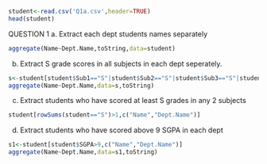 ```{r}

student<-read.csv('Q1a.csv',header=TRUE)
head(student)
```

QUESTION 1
a. Extract each dept students names separately
```{r}
aggregate(Name~Dept.Name,toString,data=student)

```

b. Extract S grade scores in all subjects in each dept seperately.
```{r}
s<-student[student$Sub1=="S"|student$Sub2=="S"|student$Sub3=="S"|student$Sub4=="S"|student$Sub5=="S",c("Name","Dept.Name")]
aggregate(Name~Dept.Name,data=s,toString)
```

c. Extract students who have scored at least S grades in any 2 subjects
```{r}
student[rowSums(student=="S")>1,c("Name","Dept.Name")]

```

d. Extract students who have scored above 9 SGPA in each dept
```{r}
s1<-student[student$SGPA>9,c("Name","Dept.Name")]
aggregate(Name~Dept.Name,data=s1,toString)

```

